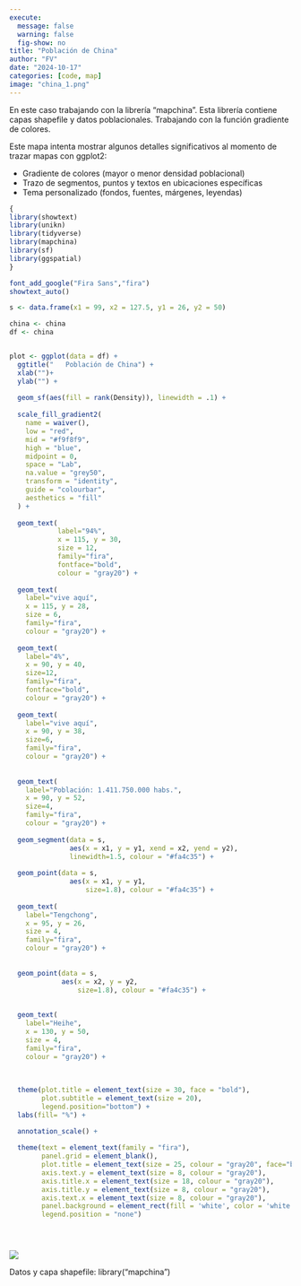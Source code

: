 ```yaml
---
execute:
  message: false
  warning: false
  fig-show: no
title: "Población de China"
author: "FV"
date: "2024-10-17"
categories: [code, map]
image: "china_1.png"
---
```


En este caso trabajando con la librería “mapchina”. Esta librería contiene capas shapefile y datos poblacionales. Trabajando con la función gradiente de colores.

Este mapa intenta mostrar algunos detalles significativos al momento de trazar mapas con ggplot2:

- Gradiente de colores (mayor o menor densidad poblacional)
- Trazo de segmentos, puntos y textos en ubicaciones específicas
- Tema personalizado (fondos, fuentes, márgenes, leyendas)


```r

{
library(showtext)
library(unikn)
library(tidyverse)
library(mapchina)
library(sf)
library(ggspatial)
}

font_add_google("Fira Sans","fira")
showtext_auto()

s <- data.frame(x1 = 99, x2 = 127.5, y1 = 26, y2 = 50)

china <- china
df <- china 


plot <- ggplot(data = df) +
  ggtitle("   Población de China") +
  xlab("")+
  ylab("") +
  
  geom_sf(aes(fill = rank(Density)), linewidth = .1) +
  
  scale_fill_gradient2(
    name = waiver(),
    low = "red",
    mid = "#f9f8f9",
    high = "blue",
    midpoint = 0,
    space = "Lab",
    na.value = "grey50",
    transform = "identity",
    guide = "colourbar",
    aesthetics = "fill"
  ) +
  
  geom_text(
            label="94%",
            x = 115, y = 30,
            size = 12,
            family="fira",
            fontface="bold",
            colour = "gray20") +
  
  geom_text(
    label="vive aquí",
    x = 115, y = 28,
    size = 6,
    family="fira",
    colour = "gray20") +
  
  geom_text(
    label="4%",
    x = 90, y = 40,
    size=12,
    family="fira",
    fontface="bold",
    colour = "gray20") +
  
  geom_text(
    label="vive aquí",
    x = 90, y = 38,
    size=6,
    family="fira",
    colour = "gray20") +
  
  
  geom_text(
    label="Población: 1.411.750.000 habs.",
    x = 90, y = 52,
    size=4,
    family="fira",
    colour = "gray20") +
 
  geom_segment(data = s,
               aes(x = x1, y = y1, xend = x2, yend = y2),
               linewidth=1.5, colour = "#fa4c35") +
  
  geom_point(data = s,
               aes(x = x1, y = y1,
                   size=1.8), colour = "#fa4c35") +
  
  geom_text(
    label="Tengchong",
    x = 95, y = 26,
    size = 4,
    family="fira",
    colour = "gray20") +
  
  
  geom_point(data = s,
             aes(x = x2, y = y2,
                 size=1.8), colour = "#fa4c35") +
  
  
  geom_text(
    label="Heihe",
    x = 130, y = 50,
    size = 4,
    family="fira",
    colour = "gray20") +
  
  
  
  theme(plot.title = element_text(size = 30, face = "bold"),
        plot.subtitle = element_text(size = 20),
        legend.position="bottom") +
  labs(fill= "%") +

  annotation_scale() +
  
  theme(text = element_text(family = "fira"),
        panel.grid = element_blank(),
        plot.title = element_text(size = 25, colour = "gray20", face="bold"),
        axis.text.y = element_text(size = 8, colour = "gray20"),
        axis.title.x = element_text(size = 18, colour = "gray20"),
        axis.title.y = element_text(size = 8, colour = "gray20"),
        axis.text.x = element_text(size = 8, colour = "gray20"),
        panel.background = element_rect(fill = 'white', color = 'white'),
        legend.position = "none") 





```


![](china_1.png)

Datos y capa shapefile: library("mapchina")